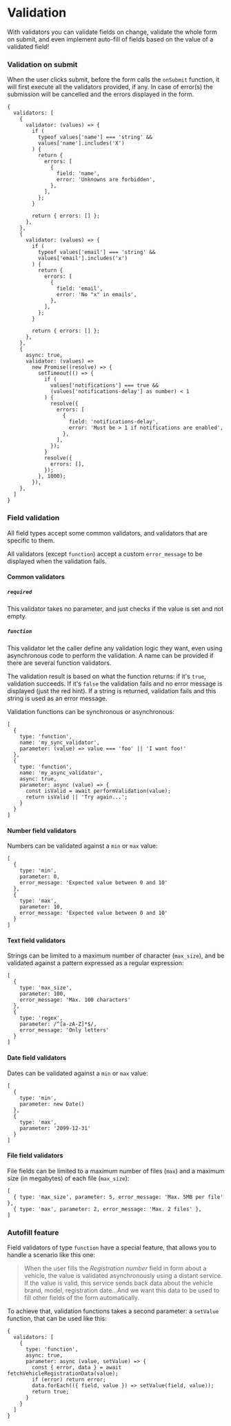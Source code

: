 
<Meta title="Validation" />

# Validation

With validators you can validate fields on change, validate the whole form on submit, and even implement auto-fill of fields based on the value of a validated field!

### Validation on submit

When the user clicks submit, before the form calls the `onSubmit` function, it will first execute all the validators provided, if any. In case of error(s) the submission will be cancelled and the errors displayed in the form.

<Canvas>
  <Story id="components-form--validation" />
</Canvas>

```
{
  validators: [
    {
      validator: (values) => {
        if (
          typeof values['name'] === 'string' &&
          values['name'].includes('X')
        ) {
          return {
            errors: [
              {
                field: 'name',
                error: 'Unknowns are forbidden',
              },
            ],
          };
        }

        return { errors: [] };
      },
    },
    {
      validator: (values) => {
        if (
          typeof values['email'] === 'string' &&
          values['email'].includes('x')
        ) {
          return {
            errors: [
              {
                field: 'email',
                error: 'No "x" in emails',
              },
            ],
          };
        }

        return { errors: [] };
      },
    },
    {
      async: true,
      validator: (values) =>
        new Promise((resolve) => {
          setTimeout(() => {
            if (
              values['notifications'] === true &&
              (values['notifications-delay'] as number) < 1
            ) {
              resolve({
                errors: [
                  {
                    field: 'notifications-delay',
                    error: 'Must be > 1 if notifications are enabled',
                  },
                ],
              });
            }
            resolve({
              errors: [],
            });
          }, 1000);
        }),
    },
  ]
}
```

### Field validation

All field types accept some common validators, and validators that are specific to them.

All validators (except `function`) accept a custom `error_message` to be displayed when the validation fails.

#### Common validators

##### `required`

This validator takes no parameter, and just checks if the value is set and not empty.

##### `function`

This validator let the caller define any validation logic they want, even using asynchronous code to perform the validation. A name can be provided if there are several function validators.

The validation result is based on what the function returns: if it's `true`, validation succeeds. If it's `false` the validation fails and no error message is displayed (just the red hint). If a string is returned, validation fails and this string is used as an error message.

Validation functions can be synchronous or asynchronous:

```
[
  {
    type: 'function',
    name: 'my_sync_validator',
    parameter: (value) => value === 'foo' || 'I want foo!'
  },
  {
    type: 'function',
    name: 'my_async_validator',
    async: true,
    parameter: async (value) => {
      const isValid = await performValidation(value);
      return isValid || 'Try again...';
    }
  }
]
```

#### Number field validators

Numbers can be validated against a `min` or `max` value:

```
[
  {
    type: 'min',
    parameter: 0,
    error_message: 'Expected value between 0 and 10'
  },
  {
    type: 'max',
    parameter: 10,
    error_message: 'Expected value between 0 and 10'
  }
]
```

#### Text field validators

Strings can be limited to a maximum number of character (`max_size`), and be validated against a pattern expressed as a regular expression:

```
[
  {
    type: 'max_size',
    parameter: 100,
    error_message: 'Max. 100 characters'
  },
  {
    type: 'regex',
    parameter: /^[a-zA-Z]*$/,
    error_message: 'Only letters'
  }
]
```

#### Date field validators

Dates can be validated against a `min` or `max` value:

```
[
  {
    type: 'min',
    parameter: new Date()
  },
  {
    type: 'max',
    parameter: '2099-12-31'
  }
]
```


#### File field validators

File fields can be limited to a maximum number of files (`max`) and a maximum size (in megabytes) of each file (`max_size`):

```
[
  { type: 'max_size', parameter: 5, error_message: 'Max. 5MB per file' },
  { type: 'max', parameter: 2, error_message: 'Max. 2 files' },
]
```

### Autofill feature

Field validators of type `function` have a special feature, that allows you to handle a scenario like this one:

> When the user fills the _Registration number_ field in form about a vehicle, the value is validated asynchronously using a distant service.<br/>
> If the value is valid, this service sends back data about the vehicle brand, model, registration date...And we want this data to be used to fill other fields of the form automatically.

To achieve that, validation functions takes a second parameter: a `setValue` function, that can be used like this:

```
{
  validators: [
    {
      type: 'function',
      async: true,
      parameter: async (value, setValue) => {
        const { error, data } = await fetchVehicleRegistrationData(value);
        if (error) return error;
        data.forEach(({ field, value }) => setValue(field, value));
        return true;
      }
    }
  ]
}
```
